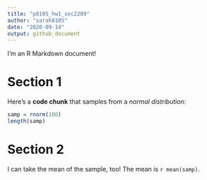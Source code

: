 ```yaml
---
title: "p8105_hw1_sec2209"
author: "sarah8105"
date: "2020-09-14"
output: github_document
---
```



I'm an R Markdown document! 

# Section 1

Here's a **code chunk** that samples from 
a _normal distribution_:

```r
samp = rnorm(100)
length(samp)
```

# Section 2

I can take the mean of the sample, too!
The mean is `r mean(samp)`.